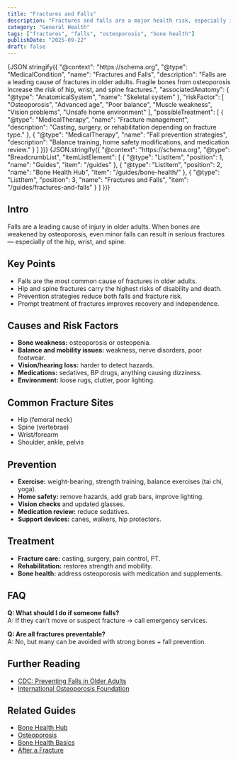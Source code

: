 ```yaml
---
title: "Fractures and Falls"
description: "Fractures and falls are a major health risk, especially in older adults with osteoporosis. Prevention and prompt management are key to reducing complications."
category: "General Health"
tags: ["fractures", "falls", "osteoporosis", "bone health"]
publishDate: "2025-09-22"
draft: false
---
```



<JsonLd>
{JSON.stringify({
  "@context": "https://schema.org",
  "@type": "MedicalCondition",
  "name": "Fractures and Falls",
  "description": "Falls are a leading cause of fractures in older adults. Fragile bones from osteoporosis increase the risk of hip, wrist, and spine fractures.",
  "associatedAnatomy": { "@type": "AnatomicalSystem", "name": "Skeletal system" },
  "riskFactor": [
    "Osteoporosis",
    "Advanced age",
    "Poor balance",
    "Muscle weakness",
    "Vision problems",
    "Unsafe home environment"
  ],
  "possibleTreatment": [
    {
      "@type": "MedicalTherapy",
      "name": "Fracture management",
      "description": "Casting, surgery, or rehabilitation depending on fracture type."
    },
    {
      "@type": "MedicalTherapy",
      "name": "Fall prevention strategies",
      "description": "Balance training, home safety modifications, and medication review."
    }
  ]
})}
</JsonLd>

<JsonLd>
{JSON.stringify({
  "@context": "https://schema.org",
  "@type": "BreadcrumbList",
  "itemListElement": [
    { "@type": "ListItem", "position": 1, "name": "Guides", "item": "/guides" },
    { "@type": "ListItem", "position": 2, "name": "Bone Health Hub", "item": "/guides/bone-health/" },
    { "@type": "ListItem", "position": 3, "name": "Fractures and Falls", "item": "/guides/fractures-and-falls" }
  ]
})}
</JsonLd>


## Intro
Falls are a leading cause of injury in older adults. When bones are weakened by osteoporosis, even minor falls can result in serious fractures — especially of the hip, wrist, and spine.

## Key Points
- Falls are the most common cause of fractures in older adults.  
- Hip and spine fractures carry the highest risks of disability and death.  
- Prevention strategies reduce both falls and fracture risk.  
- Prompt treatment of fractures improves recovery and independence.  

## Causes and Risk Factors
- **Bone weakness:** osteoporosis or osteopenia.  
- **Balance and mobility issues:** weakness, nerve disorders, poor footwear.  
- **Vision/hearing loss:** harder to detect hazards.  
- **Medications:** sedatives, BP drugs, anything causing dizziness.  
- **Environment:** loose rugs, clutter, poor lighting.  

## Common Fracture Sites
- Hip (femoral neck)  
- Spine (vertebrae)  
- Wrist/forearm  
- Shoulder, ankle, pelvis  

## Prevention
- **Exercise:** weight-bearing, strength training, balance exercises (tai chi, yoga).  
- **Home safety:** remove hazards, add grab bars, improve lighting.  
- **Vision checks** and updated glasses.  
- **Medication review:** reduce sedatives.  
- **Support devices:** canes, walkers, hip protectors.  

## Treatment
- **Fracture care:** casting, surgery, pain control, PT.  
- **Rehabilitation:** restores strength and mobility.  
- **Bone health:** address osteoporosis with medication and supplements.  

## FAQ
**Q: What should I do if someone falls?**  
A: If they can’t move or suspect fracture → call emergency services.  

**Q: Are all fractures preventable?**  
A: No, but many can be avoided with strong bones + fall prevention.  

## Further Reading
- [CDC: Preventing Falls in Older Adults](https://www.cdc.gov/falls/)  
- [International Osteoporosis Foundation](https://www.osteoporosis.foundation/)  

## Related Guides
- [Bone Health Hub](/guides/bone-health/)  
- [Osteoporosis](/guides/osteoporosis)  
- [Bone Health Basics](/guides/bone-health-basics)  
- [After a Fracture](/guides/after-a-fracture)  
